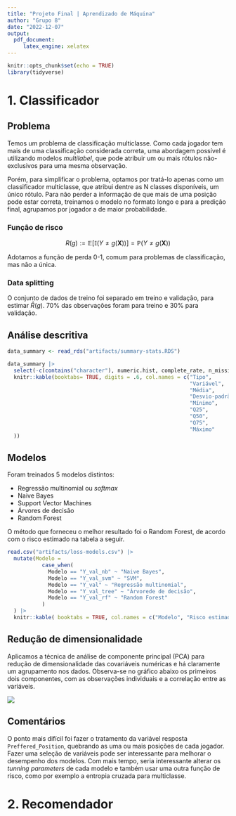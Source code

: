 ```yaml
---
title: "Projeto Final | Aprendizado de Máquina"
author: "Grupo 8"
date: "2022-12-07"
output: 
  pdf_document:
     latex_engine: xelatex
---
```


```r
knitr::opts_chunk$set(echo = TRUE)
library(tidyverse)
```
# 1. Classificador

## Problema 

Temos um problema de classificação multiclasse. Como cada jogador tem mais de uma classificação considerada correta, uma abordagem possível é utilizando modelos _multilabel_, que pode atribuir um ou mais rótulos não-exclusivos para uma mesma observação. 

Porém, para simplificar o problema, optamos por tratá-lo apenas como um classificador multiclasse, que atribui dentre as N classes disponíveis, um único rótulo. Para não perder a informação de que mais de uma posição pode estar correta, treinamos o modelo no formato longo e para a predição final, agrupamos por jogador a de maior probabilidade.

### Função de risco

$$
R(g) :=  \mathbb{E}[\mathbb{I}(Y \neq g(\boldsymbol{X}))] = \mathbb{P}(Y \neq g(\boldsymbol{X}))
$$

Adotamos a função de perda 0-1, comum para problemas de classificação, mas não a única.

### Data splitting 

O conjunto de dados de treino foi separado em treino e validação, para estimar $\hat{R}(g)$. 70% das observações foram para treino e 30% para validação.

## Análise descritiva

```r
data_summary <- read_rds("artifacts/summary-stats.RDS")

data_summary |> 
  select(-c(contains("character"), numeric.hist, complete_rate, n_missing)) |> 
  knitr::kable(booktabs= TRUE, digits = .6, col.names = c("Tipo", 
                                                          "Variável",
                                                          "Média", 
                                                          "Desvio-padrão",
                                                          "Mínimo",
                                                          "Q25",
                                                          "Q50",
                                                          "Q75",
                                                          "Máximo"
  ))
```


## Modelos 

Foram treinados 5 modelos distintos:

- Regressão multinomial ou _softmax_
- Naive Bayes
- Support Vector Machines
- Árvores de decisão
- Random Forest

O método que forneceu o melhor resultado foi o Random Forest, de acordo com o risco estimado na tabela a seguir.

```r

read.csv("artifacts/loss-models.csv") |> 
  mutate(Modelo =
           case_when(
             Modelo == "Y_val_nb" ~ "Naive Bayes",
             Modelo == "Y_val_svm" ~ "SVM",
             Modelo == "Y_val" ~ "Regressão multinomial",
             Modelo == "Y_val_tree" ~ "Árvorede de decisão",
             Modelo == "Y_val_rf" ~ "Random Forest"
           )
  ) |> 
  knitr::kable( booktabs = TRUE, col.names = c("Modelo", "Risco estimado"))

```

## Redução de dimensionalidade

Aplicamos a técnica de análise de componente principal (PCA) para redução de dimensionalidade das covariáveis numéricas e há claramente um agrupamento nos dados. Observa-se no gráfico abaixo os primeiros dois componentes, com as observações individuais e a correlação entre as variáveis.

![](artifacts/pca-plot.png)


## Comentários

O ponto mais difícil foi fazer o tratamento da variável resposta `Preffered_Position`, quebrando as uma ou mais posições de cada jogador. Fazer uma seleção de variáveis pode ser interessante para melhorar o desempenho dos modelos. Com mais tempo, seria interessante alterar os _tunning parameters_ de cada modelo e também usar uma outra função de risco, como por exemplo a entropia cruzada para multiclasse.

# 2. Recomendador